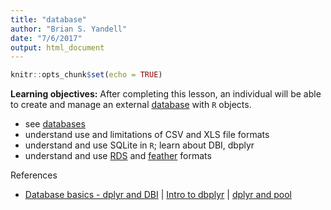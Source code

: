 ```yaml
---
title: "database"
author: "Brian S. Yandell"
date: "7/6/2017"
output: html_document
---
```


```r
knitr::opts_chunk$set(echo = TRUE)
```

**Learning objectives:** After completing this lesson, an individual will be able to create and manage an external [database](database.Rmd) with `R` objects.

- see [databases](https://db.rstudio.com/)
- understand use and limitations of CSV and XLS file formats
- understand and use SQLite in `R`; learn about DBI, dbplyr
- understand and use [RDS](http://www.fromthebottomoftheheap.net/2012/04/01/saving-and-loading-r-objects/) and [feather](https://github.com/wesm/feather) formats

References

- [Database basics - dplyr and DBI](https://shiny.rstudio.com/articles/overview.html) | [Intro to dbplyr](http://dbplyr.tidyverse.org/articles/dbplyr.html) | [dplyr and pool](https://shiny.rstudio.com/articles/pool-dplyr.html)
